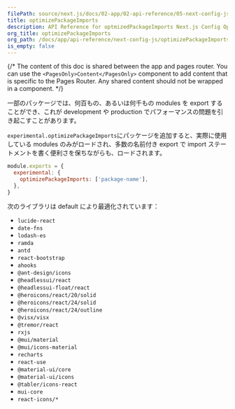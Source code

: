 ```yaml
---
filePath: source/next.js/docs/02-app/02-api-reference/05-next-config-js/optimizePackageImports.mdx
title: optimizePackageImports
description: API Reference for optmizedPackageImports Next.js Config Option
org_title: optimizePackageImports
org_path: /docs/app/api-reference/next-config-js/optimizePackageImports
is_empty: false
---
```


{/* The content of this doc is shared between the app and pages router. You can use the `<PagesOnly>Content</PagesOnly>` component to add content that is specific to the Pages Router. Any shared content should not be wrapped in a component. */}

一部のパッケージでは、何百もの、あるいは何千もの modules を export することができ、これが development や production でパフォーマンスの問題を引き起こすことがあります。

`experimental.optimizePackageImports`にパッケージを追加すると、実際に使用している modules のみがロードされ、多数の名前付き export で import ステートメントを書く便利さを保ちながらも、ロードされます。

```js:next.config.js
module.exports = {
  experimental: {
    optimizePackageImports: ['package-name'],
  },
}
```

次のライブラリは default により最適化されています：

- `lucide-react`
- `date-fns`
- `lodash-es`
- `ramda`
- `antd`
- `react-bootstrap`
- `ahooks`
- `@ant-design/icons`
- `@headlessui/react`
- `@headlessui-float/react`
- `@heroicons/react/20/solid`
- `@heroicons/react/24/solid`
- `@heroicons/react/24/outline`
- `@visx/visx`
- `@tremor/react`
- `rxjs`
- `@mui/material`
- `@mui/icons-material`
- `recharts`
- `react-use`
- `@material-ui/core`
- `@material-ui/icons`
- `@tabler/icons-react`
- `mui-core`
- `react-icons/*`
